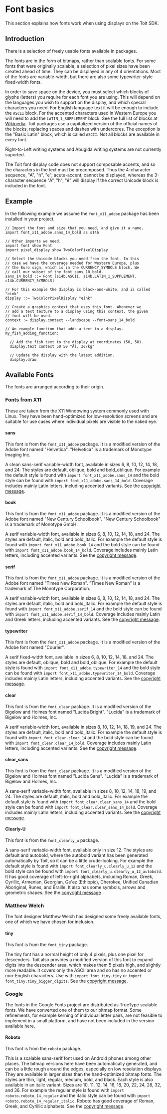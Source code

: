 # Font basics

This section explains how fonts work when using displays on the Toit SDK.

## Introduction

There is a selection of freely usable fonts available in packages.

The fonts are in the form of bitmaps, rather than scalable fonts. For some
fonts that were originally scalable, a selection of pixel sizes have been created ahead of time.
They can be displayed in any of 4 orientations. Most of the fonts are
variable-width, but there are also some typewriter-style fixed-width fonts.

In order to save space on the device, you must select which blocks of glyphs
(letters) you require for each font you are using. This will depend on the
languages you wish to support on the display, and which special characters you
need. For English language text it will be enough to include the `ASCII` block.
For the accented characters used in Western Europe you will need to add the
`LATIN_1_SUPPLEMENT` block. See the full list of blocks at
[Wikipedia](https://en.wikipedia.org/wiki/Unicode_block). Toit packages use
a capitalized version of the official names of the blocks, replacing spaces
and dashes with undercores. The exception is the "Basic Latin" block, which
is called `ASCII`. Not all blocks are available in every font.

Right-to-Left writing systems and Abugida writing systems are not currently
suported.

<Note>

The Toit font display code does not support composable accents, and
so the characters in the text must be precomposed. Thus the 4-character sequence,
"A", "h", "e", acute-accent, cannot be displayed, whereas the 3-character
sequence "A", "h", "é" will display if the correct Unicode block is included in
the font.

</Note>

## Example

In the following example we assume the `font_x11_adobe` package has
been installed in your project.

```
// Import the font and size that you need, and give it a name.
import font_x11_adobe.sans_14_bold as s14b

// Other imports we need.
import font show Font
import pixel_display show TwoColorPixelDisplay

// Select the Unicode blocks you need from the font. In this
// case we have the coverage needed for Western Europe, plus
// the Euro sign, which is in the CURRENCY_SYMBOLS block. We
// call our subset of the font sans_10_bold.
sans_14_bold ::= Font [s14b.ASCII, s14b.LATIN_1_SUPPLEMENT, s14b.CURRENCY_SYMBOLS]

// For this example the display is black-and-white, and is called "eink"
display ::= TwoColorPixelDisplay "eink"

// Create a graphics context that uses this font. Whenever we
// add a text texture to a display using this context, the given
// font will be used.
context := display.context --landscape --font=sans_14_bold

// An example function that adds a text to a display.
my_fish_adding_function:

  // Add the fish text to the display at coordinates (50, 50).
  display.text context 50 50 "Ål, 3€/kg"

  // Update the display with the latest addition.
  display.draw
```

## Available Fonts

The fonts are arranged according to their origin.

### Fonts from X11

These are taken from the X11 Windowing system commonly used with
Linux. They have been hand-optimized for low-resolution screens
and are suitable for use cases where individual pixels are visible
to the naked eye.

#### sans

This font is from the `font_x11_adobe` package.  It is a modified
version of the Adobe font named "Helvetica".  "Helvetica" is a trademark
of Monotype Imaging Inc.

A clean sans-serif variable-width font,
available in sizes 6, 8, 10, 12, 14, 18, and 24. The styles are default,
oblique, bold and bold_oblique. For example the default style is found
with `import font_x11_adobe.sans_14` and the bold style can be
found with `import font_x11_adobe.sans_14_bold`. Coverage includes
mainly Latin letters, including accented variants.
See the [copyright message](../adobe_copyright).

#### book

This font is from the `font_x11_adobe` package.  It is a modified
version of the Adobe font named "New Century Schoolbook".
"New Century Schoolbook" is a trademark of Monotype GmbH.

A serif variable-width font,
available in sizes 6, 8, 10, 12, 14, 18, and 24. The styles are default,
italic, bold and bold_italic. For example the default style is found
with `import font_x11_adobe.book_14` and the bold style can be
found with `import font_x11_adobe.book_14_bold`. Coverage includes
mainly Latin letters, including accented variants.
See the [copyright message](../adobe_copyright).

#### serif

This font is from the `font_x11_adobe` package.  It is a modified
version of the Adobe font named "Times New Roman".
"Times New Roman" is a trademark of The Monotype Corporation.

A serif variable-width font,
available in sizes 6, 8, 10, 12, 14, 18, and 24. The styles are default,
italic, bold and bold_italic. For example the default style is found
with `import font_x11_adobe.serif_14` and the bold style can be
found with `import font_x11_adobe.serif_14_bold`. Coverage includes
mainly Latin and Greek letters, including accented variants.
See the [copyright message](../adobe_copyright).

#### typewriter

This font is from the `font_x11_adobe` package.  It is a modified
version of the Adobe font named "Courier".

A serif fixed-width font,
available in sizes 6, 8, 10, 12, 14, 18, and 24. The styles are default,
oblique, bold and bold_oblique. For example the default style is found
with `import font_x11_adobe.typewriter_14` and the bold style can be
found with `import font_x11_adobe.typewriter_14_bold`. Coverage includes
mainly Latin letters, including accented variants.
See the [copyright message](../adobe_copyright).

#### clear

This font is from the `font_clear` package.  It is a modified
version of the Bigelow and Holmes font named "Lucida Bright".
"Lucida" is a trademark of Bigelow and Holmes, Inc.

A serif variable-width font,
available in sizes 8, 10, 12, 14, 18, 19, and 24. The styles are default,
italic, bold and bold_italic. For example the default style is found
with `import font_clear.clear_14` and the bold style can be
found with `import font_clear.clear_14_bold`. Coverage includes
mainly Latin letters, including accented variants.
See the [copyright message](../bigelow_and_holmes_copyright).

#### clear_sans

This font is from the `font_clear` package.  It is a modified
version of the Bigelow and Holmes font named "Lucida Sans".
"Lucida" is a trademark of Bigelow and Holmes, Inc.

A sans-serif variable-width font,
available in sizes 8, 10, 12, 14, 18, 19, and 24. The styles are default,
italic, bold and bold_italic. For example the default style is found
with `import font_clear.clear_sans_14` and the bold style can be
found with `import font_clear.clear_sans_14_bold`. Coverage includes
mainly Latin letters, including accented variants.
See the [copyright message](../bigelow_and_holmes_copyright).

#### Clearly-U

This font is from the `font_clearly_u` package.

A sans-serif variable-width font,
available only in size 12. The styles are default and autobold, where
the autobold variant has been generated automatically by Toit, so it
can be a little crude-looking.
For example the default style is found
with `import font_clearly_u.clearly_u_12` and the bold style can be
found with `import font_clearly_u.clearly_u_12_autobold`.
It has
good coverage of left-to-right alphabets, including Roman, Greek, Cyrillic,
Armenian, Georgian, Ge'ez (Ethiopic), Cherokee, Unified Canadian Aboriginal,
Runes, and Braille. It also has some symbols, arrows and geometric shapes.
See the [copyright message](../nmsu_copyright)

### Matthew Welch

The font designer Matthew Welch has designed some freely available fonts,
one of which we have chosen for inclusion.

#### tiny

This font is from the `font_tiny` package.

The tiny font has a normal height of only 4 pixels, plus one pixel for
descenders. Toit also provides a modified version of this font to
expand digits into the
descender area, which makes them 5 pixels high, and slightly more readable.
It covers only the ASCII area and so has no accented or non-English
characters. Use with `import font_tiny.tiny` or
`import font_tiny.tiny_bigger_digits`.
See the [copyright message](../matthew_welch_copyright).

### Google

The fonts in the Google Fonts project are distributed as TrueType
scalable fonts. We have converted one of them to our bitmap format.
Some refinements, for example kerning of individual letter pairs,
are not feasible to implement in a small platform, and have not
been included in the version available here.

#### Roboto

This font is from the `roboto` package.

This is a scalable sans-serif font used on Android phones among other places.
The bitmap versions here have been automatically generated, and
can be a little rough around the edges, especially on low resolution
displays. They are available in larger sizes than the hand-optimized
bitmap fonts. The styles are thin, light, regular, medium, bold, and black.
Each style is also available in an italic variant. Sizes are 10,
11, 12, 14, 16, 18, 20, 22, 24, 28, 32, and 36.
For example the regular style is found
with `import roboto.roboto_14_regular` and the italic style can be
found with `import roboto.roboto_14_regular_italic`.
Roboto has good coverage of Roman, Greek, and Cyrillic alphabets.
See the [copyright message](../apache_font_license).
